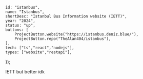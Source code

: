 	id: "istanbus",
	name: "Istanbus",
	shortDesc: "Istanbul Bus Information website (IETT)",
	year: "2024",
	status: "up",
	buttons: [
		ProjectButton.website("https://istanbus.deniz.blue/"),
		ProjectButton.repo("TheAlan404/istanbus"),
	],
	tech: ["ts","react","nodejs"],
	types: ["website","restapi"],
});

IETT but better idk
